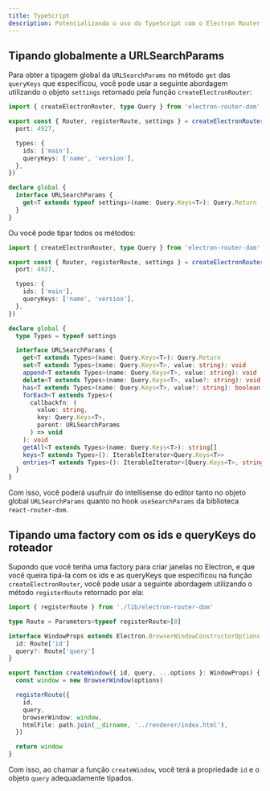 ```yaml
---
title: TypeScript
description: Potencializando o uso do TypeScript com o Electron Router DOM
---
```


## Tipando globalmente a URLSearchParams

Para obter a tipagem global da `URLSearchParams` no método `get` das `queryKeys` que especificou, você pode usar a seguinte abordagem utilizando o objeto `settings` retornado pela função `createElectronRouter`:

```ts title="src/lib/electron-router-dom.ts"
import { createElectronRouter, type Query } from 'electron-router-dom'

export const { Router, registerRoute, settings } = createElectronRouter({
  port: 4927,

  types: {
    ids: ['main'],
    queryKeys: ['name', 'version'],
  },
})

declare global {
  interface URLSearchParams {
    get<T extends typeof settings>(name: Query.Keys<T>): Query.Return
  }
}
```

Ou você pode tipar todos os métodos:

```ts title="src/lib/electron-router-dom.ts"
import { createElectronRouter, type Query } from 'electron-router-dom'

export const { Router, registerRoute, settings } = createElectronRouter({
  port: 4927,

  types: {
    ids: ['main'],
    queryKeys: ['name', 'version'],
  },
})

declare global {
  type Types = typeof settings

  interface URLSearchParams {
    get<T extends Types>(name: Query.Keys<T>): Query.Return
    set<T extends Types>(name: Query.Keys<T>, value: string): void
    append<T extends Types>(name: Query.Keys<T>, value: string): void
    delete<T extends Types>(name: Query.Keys<T>, value?: string): void
    has<T extends Types>(name: Query.Keys<T>, value?: string): boolean
    forEach<T extends Types>(
      callbackfn: (
        value: string,
        key: Query.Keys<T>,
        parent: URLSearchParams
      ) => void
    ): void
    getAll<T extends Types>(name: Query.Keys<T>): string[]
    keys<T extends Types>(): IterableIterator<Query.Keys<T>>
    entries<T extends Types>(): IterableIterator<[Query.Keys<T>, string]>
  }
}
```

Com isso, você poderá usufruir do intellisense do editor tanto no objeto global `URLSearchParams` quanto no hook `useSearchParams` da biblioteca `react-router-dom`.

## Tipando uma factory com os ids e queryKeys do roteador

Supondo que você tenha uma factory para criar janelas no Electron, e que você queira tipá-la com os ids e as queryKeys que especificou na função `createElectronRouter`,
você pode usar a seguinte abordagem utilizando o método `registerRoute` retornado por ela:

```ts
import { registerRoute } from './lib/electron-router-dom'

type Route = Parameters<typeof registerRoute>[0]

interface WindowProps extends Electron.BrowserWindowConstructorOptions {
  id: Route['id']
  query?: Route['query']
}

export function createWindow({ id, query, ...options }: WindowProps) {
  const window = new BrowserWindow(options)

  registerRoute({
    id,
    query,
    browserWindow: window,
    htmlFile: path.join(__dirname, '../renderer/index.html'),
  })

  return window
}
```

Com isso, ao chamar a função `createWindow`, você terá a propriedade `id` e o objeto `query` adequadamente tipados.
